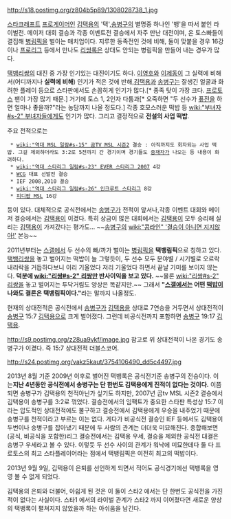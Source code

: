 http://s18.postimg.org/z804b5p89/1308028738_1.jpg

[[스타크래프트]] [[프로게이머]]인 [[김택용]]의 '택',[[송병구]]의 별명중 하나인 '뱅'을 따서 붙인 라이벌전. 메이저 대회 결승과 각종 이벤트전 결승에서 자주 만난 대전이며, 온 토스빠들이 결집해 [[병림픽]]을 벌이는 매치업이다. 지루한 동족전인 것에 비해, 둘이 맞붙을 경우 16강이나 [[프로리그]] 등에서 만나도 [[리쌍록]]은 상대도 안되는 병림픽을 만들어 내는 경우가 많다.

[[택뱅리쌍]]의 대진 중 가장 인기있는 대진이기도 하다. [[이영호]]와 [[이제동]]이 그 실력에 비해서(어디까지나 '''실력에 비해''') 인기가 적은 것에 반해,[[김택용]]과 [[송병구]]는 잘생긴 얼굴과 화려한 플레이 등으로 스타판에서도 손꼽히게 인기가 많다.[* 종족 탓이 가장 크다. [[프로토스]] 팬이 가장 많기 때문.] 거기에 토스 1, 2인자 다툼과[* 오죽하면 "두 선수가 [[퓨전]]을 하면 얼마나 좋을까?"라는 농담까지 나올 정도다.] 각종 호모스러운 떡밥 등 [[wiki:"부녀자#s-2" 부녀자]]들에게도 인기가 많다. 그리고 결정적으로 '''전설의 사업 떡밥'''. 

주요 전적으로는 
  
  * [[wiki:"역대 MSL 일람#s-15" 곰TV MSL 시즌2]] 결승 : 아직까지도 회자되는 사업 떡밥. 그걸 제외하더라도 3:2로 5전까지 간 경기이며 경기들도 [[중재자]]가 나오는 등 내용이 화려하다.
  * [[wiki:"역대 스타리그 일람#s-23" EVER 스타리그 2007]] 4강 
  * [[WCG]] 대표 선발전 결승
  * IEF 2008,2010 결승
  * [[wiki:"역대 스타리그 일람#s-26" 인크루트 스타리그]] 8강
  * [[피디팝 MSL]] 16강

등이 있다. 대체적으로 공식전에서는 [[송병구]]가 전적이 앞서나,각종 이벤트 대회와 메이저 결승에서는 [[김택용]]이 이겼다. 특히 상금이 많은 대회에서는 [[김택용]]이 모두 승리해 실리는 [[김택용]]이 가져갔다는 평가도... ~~[[송병구]]의 [[wiki:"콩라인" '결승이 아니면 지지않아!']] 본능~~

2011년부터는 [[스갤]]에서 두 선수의 빠/까가 벌이는 [[병림픽]]을 '''택뱅림픽'''으로 칭하고 있다. [[택뱅리쌍]]을 놓고 벌어지는 떡밥이 늘 그렇듯이, 두 선수 모두 분야별 / 시기별로 오르락내리락을 거듭하다보니 이리 기울었다 저리 기울었다 하면서 끝날 기미를 보이지 않는다. '''덕분에 [[wiki:"리쌍#s-2" 리쌍]]만 반사이익을 보고 있다.''' ~~물론 [[wiki:"리쌍#s-2" 리쌍]]을 놓고 벌어지는 투닥거림도 양상은 똑같지만.~~ 그래서 '''"[[스갤]]에서는 어떤 [[떡밥]]이 나와도 결론은 택뱅림픽이다."'''라는 말까지 나올정도.

현재의 상대전적은 공식전에서 [[송병구]]가 [[김택용]]을 상대로 7연승을 거두면서 상대전적이 [[송병구]] 15:7 [[김택용]]으로 크게 벌어졌다. 그런데 비공식전까지 포함하면 [[송병구]] 19:17 [[김택용]].

http://s9.postimg.org/z28ua9vkf/image.jpg
참고로 위 상대전적이 나온 경기도 송병구가 이겼다. 즉 15:7 상대전적 더블스코어.

http://s24.postimg.org/vakz5kaut/3754106490_dd5c4497.jpg

2013년 8월 기준 2009년 이후로 벌어진 택뱅록은 공식전기준 송병구의 전승이다. 이는'''지난 4년동안 공식전에서 송병구는 단 한번도 김택용에게 진적이 없다는 것이다.''' 이쯤되면 송병구가 김택용의 천적아닌가 싶기도 하지만, 2007년 곰tv MSL 시즌2 결승에서 김택용이 송병구를 3:2로 꺾었다. 결승전에서의 임팩트가 중요한 스타판 특성상 15:7 이라는 압도적인 상대전적에도 불구하고 결승전에서 김택용에게 우승을 내주었기 때문에 송병구를 천적이라고 부르는 이는 없다. 게다가 비공식전 결승인 IEF 등에서도 김택용이 두번이나 송병구를 잡아냈기 때문에 두 사람의 관계는 더더욱 미묘해진다. 종합해보면 (공식, 비공식을 포함한)리그 결승전에서는 김택용 우세, 결승을 제외한 공식전 대결은 송병구 우세라고 볼 수 있다. 이렇듯 두 선수 사이의 관계가 워낙에 미묘한데다 둘 다 프로토스의 최고 스타플레이어라는 점에서 택뱅림픽은 여전히 최고의 떡밥이다. 

2013년 9월 9일, 김택용이 은퇴를 선언하게 되면서 적어도 공식경기에선 택뱅록을 영영 볼 수 없게 되었다.

김택용의 은퇴와 더불어, 아쉽게 된 것은 이 둘이 스타2 에서는 단 한번도 공식전을 가진 적이 없다는 사실이다. 스타1 에서의 라이벌 관계가 스타2 까지 이어졌다면 새로운 양상의 택뱅록이 펼쳐지지 않았을까 하는 아쉬움을 남긴다.

